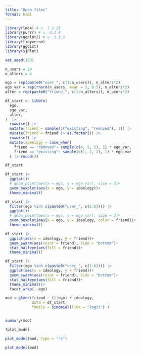 ```yaml
---
title: "Open files"
format: html
---
```



```r
library(lme4) # v. 1.1-23
library(purrr) # v. 0.3.4
library(ggplot2) # v. 3.3.2
library(tidyverse)
library(ggdist)
library(sjPlot)
```


```r
set.seed(123)

n_users = 20
n_alters = 4

ego = rep(paste0("user_", c(1:n_users)), n_alters*2)
ego_var = rep(rnorm(n_users, mean = 1, 0.5), n_alters*2)
alter = rep(paste0("friend_", c(1:n_alters)), n_users*2)

df_start <- tibble(
  ego,
  ego_var,
  alter,
)  |> 
  rowwise() |>
  mutate(friend = sample(c("existing", "removed"), 1)) |> 
  mutate(friend = friend |> as.factor()) |> 
  rowwise() |> 
  mutate(ideology = case_when(
    friend == "removed"~ sample(c(4, 5, 5), 1) * ego_var,
    friend == "existing"~ sample(c(1, 2, 2), 1) * ego_var
  ) |> round())

df_start 
```

```r
df_start |> 
  ggplot()+
  # geom_point(aes(x = ego, y = ego_var), size = 3)+
  geom_boxplot(aes(x = ego, y = ideology))+
  theme_minimal()
```


```r
df_start |> 
  filter(ego %in% c(paste0("user_", c(1:6)))) |> 
  ggplot()+
  # geom_point(aes(x = ego, y = ego_var), size = 3)+
  geom_boxplot(aes(x = ego, y = ideology, color = friend))+
  theme_minimal()
```


```r
df_start |> 
  ggplot(aes(x = ideology, y = friend))+
  geom_swarm(aes(color = friend), side = "bottom")+
  stat_halfeye(aes(fill = friend))+
  theme_minimal()
```

```r
df_start |> 
  filter(ego %in% c(paste0("user_", c(1:6)))) |> 
  ggplot(aes(x = ideology, y = friend))+
  geom_swarm(aes(color = friend), side = "bottom")+
  stat_halfeye(aes(fill = friend))+
  theme_minimal()+
  facet_wrap(.~ego)
```



```r
mod = glmer(friend ~ (1|ego) + ideology, 
            data = df_start,
            family = binomial(link = "logit") )


summary(mod)
```

```r
?plot_model

plot_model(mod, type = "re")
```

```r
plot_model(mod)
```

